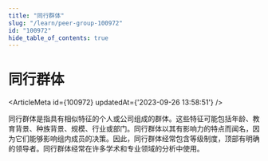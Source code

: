 ```yaml
---
title: "同行群体"
slug: "/learn/peer-group-100972"
id: "100972"
hide_table_of_contents: true
---
```



# 同行群体

<ArticleMeta id={100972} updatedAt={'2023-09-26 13:58:51'} />
<div className='border-solid border-b border-t-0 my-4 border-[var(--ifm-color-gray-300)]' />

同行群体是指具有相似特征的个人或公司组成的群体。这些特征可能包括年龄、教育背景、种族背景、规模、行业或部门。同行群体以其有影响力的特点而闻名，因为它们能够影响组内成员的决策。因此，同行群体经常包含等级制度，顶部有明确的领导者。同行群体经常在许多学术和专业领域的分析中使用。

